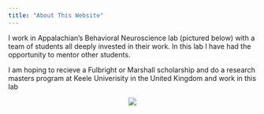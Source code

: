 ```yaml
---
title: "About This Website"
---
```


I work in Appalachian's Behavioral Neuroscience lab (pictured below) with a team of students all deeply invested in their work. In this lab I have had the opportunity to mentor other students. 

I am hoping to recieve a Fulbright or Marshall scholarship and do a research masters program at Keele Univerisity in the United Kingdom and work in this lab 

<p style= "text-align: center;"> <img src= "croppedpic.jpg"> </p>

